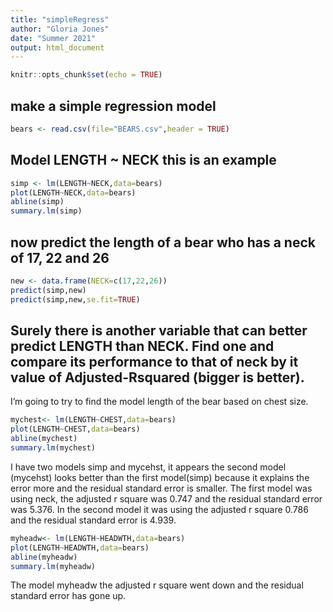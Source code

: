```yaml
---
title: "simpleRegress"
author: "Gloria Jones"
date: "Summer 2021"
output: html_document
---
```


```r
knitr::opts_chunk$set(echo = TRUE)
```

## make a simple regression model

```r
bears <- read.csv(file="BEARS.csv",header = TRUE)
```

## Model LENGTH ~ NECK  this is an example  

```r
simp <- lm(LENGTH~NECK,data=bears)
plot(LENGTH~NECK,data=bears)
abline(simp)
summary.lm(simp)
```

## now predict the length of a bear who has a neck of 17, 22 and 26


```r
new <- data.frame(NECK=c(17,22,26))
predict(simp,new)
predict(simp,new,se.fit=TRUE)
```
## Surely there is another variable that can better predict LENGTH than NECK. Find one and compare its performance to that of neck by it value of Adjusted-Rsquared (bigger is better).

I'm going to try to find the model length of the bear based on chest size.  


```r
mychest<- lm(LENGTH~CHEST,data=bears)
plot(LENGTH~CHEST,data=bears)
abline(mychest)
summary.lm(mychest)
```
  
I have two models simp and mycehst, it appears the second model (mycehst) looks better than the first model(simp) because it explains the error more and the residual standard error is smaller. The first model was using neck, the adjusted r square was 0.747 and the residual standard error was 5.376. In the second model it was using the adjusted r square 0.786 and the residual standard error is 4.939.    
  
  
```r
myheadw<- lm(LENGTH~HEADWTH,data=bears)
plot(LENGTH~HEADWTH,data=bears)
abline(myheadw)
summary.lm(myheadw)
```
  
The model myheadw the adjusted r square went down and the residual standard error has gone up.  
  
  



